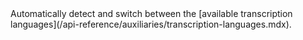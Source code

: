 <Accordion title="Dynamic code switch">
    Automatically detect and switch between the [available transcription languages](/api-reference/auxiliaries/transcription-languages.mdx).
</Accordion>